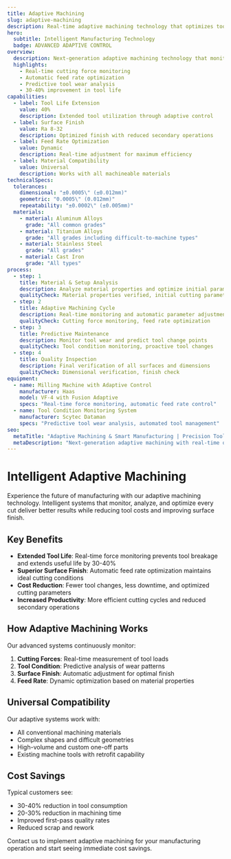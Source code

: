 ```yaml
---
title: Adaptive Machining
slug: adaptive-machining
description: Real-time adaptive machining technology that optimizes tool paths and parameters for superior surface finish and tool life
hero:
  subtitle: Intelligent Manufacturing Technology
  badge: ADVANCED ADAPTIVE CONTROL
overview:
  description: Next-generation adaptive machining technology that monitors and adjusts cutting parameters in real-time for optimized tool life, surface finish, and productivity.
  highlights:
    - Real-time cutting force monitoring
    - Automatic feed rate optimization
    - Predictive tool wear analysis
    - 30-40% improvement in tool life
capabilities:
  - label: Tool Life Extension
    value: 40%
    description: Extended tool utilization through adaptive control
  - label: Surface Finish
    value: Ra 8-32
    description: Optimized finish with reduced secondary operations
  - label: Feed Rate Optimization
    value: Dynamic
    description: Real-time adjustment for maximum efficiency
  - label: Material Compatibility
    value: Universal
    description: Works with all machineable materials
technicalSpecs:
  tolerances:
    dimensional: "±0.0005\" (±0.012mm)"
    geometric: "0.0005\" (0.012mm)"
    repeatability: "±0.0002\" (±0.005mm)"
  materials:
    - material: Aluminum Alloys
      grade: "All common grades"
    - material: Titanium Alloys
      grade: "All grades including difficult-to-machine types"
    - material: Stainless Steel
      grade: "All grades"
    - material: Cast Iron
      grade: "All types"
process:
  - step: 1
    title: Material & Setup Analysis
    description: Analyze material properties and optimize initial parameters
    qualityCheck: Material properties verified, initial cutting parameters set
  - step: 2
    title: Adaptive Machining Cycle
    description: Real-time monitoring and automatic parameter adjustment
    qualityCheck: Cutting force monitoring, feed rate optimization
  - step: 3
    title: Predictive Maintenance
    description: Monitor tool wear and predict tool change points
    qualityCheck: Tool condition monitoring, proactive tool changes
  - step: 4
    title: Quality Inspection
    description: Final verification of all surfaces and dimensions
    qualityCheck: Dimensional verification, finish check
equipment:
  - name: Milling Machine with Adaptive Control
    manufacturer: Haas
    model: VF-4 with Fusion Adaptive
    specs: "Real-time force monitoring, automatic feed rate control"
  - name: Tool Condition Monitoring System
    manufacturer: Scytec Dataman
    specs: "Predictive tool wear analysis, automated tool management"
seo:
  metaTitle: "Adaptive Machining & Smart Manufacturing | Precision Tooling"
  metaDescription: "Next-generation adaptive machining with real-time optimization. 40% tool life extension. Superior surface finish. Lower costs."
---
```


# Intelligent Adaptive Machining

Experience the future of manufacturing with our adaptive machining technology. Intelligent systems that monitor, analyze, and optimize every cut deliver better results while reducing tool costs and improving surface finish.

## Key Benefits

- **Extended Tool Life**: Real-time force monitoring prevents tool breakage and extends useful life by 30-40%
- **Superior Surface Finish**: Automatic feed rate optimization maintains ideal cutting conditions
- **Cost Reduction**: Fewer tool changes, less downtime, and optimized cutting parameters
- **Increased Productivity**: More efficient cutting cycles and reduced secondary operations

## How Adaptive Machining Works

Our advanced systems continuously monitor:
1. **Cutting Forces**: Real-time measurement of tool loads
2. **Tool Condition**: Predictive analysis of wear patterns
3. **Surface Finish**: Automatic adjustment for optimal finish
4. **Feed Rate**: Dynamic optimization based on material properties

## Universal Compatibility

Our adaptive systems work with:
- All conventional machining materials
- Complex shapes and difficult geometries
- High-volume and custom one-off parts
- Existing machine tools with retrofit capability

## Cost Savings

Typical customers see:
- 30-40% reduction in tool consumption
- 20-30% reduction in machining time
- Improved first-pass quality rates
- Reduced scrap and rework

Contact us to implement adaptive machining for your manufacturing operation and start seeing immediate cost savings.
